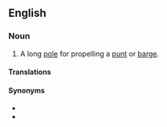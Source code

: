 ==English==
{{wikipedia}}

===Noun===
{{en-noun}}

# A long [[pole#Noun|pole]] for propelling a [[punt#Noun|punt]] or [[barge#Noun|barge]].


====Translations====
{{trans-top|A pole for propelling a punt or other boat}}
{{trans-mid}}
{{trans-bottom}}

====Synonyms====
* {{l|en|barge pole}}
* {{l|en|quant}}